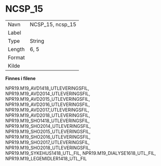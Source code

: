 
# NCSP_15 {-}

| | |
|----|----|
| Navn     | NCSP_15, ncsp_15 |
| Label    |  |
| Type     | String |
| Length   | 6, 5    |
| Format   |  |
| Kilde    |   |

**Finnes i filene**

NPR19.M19_AVD1418_UTLEVERINGSFIL, NPR19.M19_AVD2014_UTLEVERINGSFIL, NPR19.M19_AVD2015_UTLEVERINGSFIL, NPR19.M19_AVD2016_UTLEVERINGSFIL, NPR19.M19_AVD2017_UTLEVERINGSFIL, NPR19.M19_AVD2018_UTLEVERINGSFIL, NPR19.M19_SHO1418_UTLEVERINGSFIL, NPR19.M19_SHO2014_UTLEVERINGSFIL, NPR19.M19_SHO2015_UTLEVERINGSFIL, NPR19.M19_SHO2016_UTLEVERINGSFIL, NPR19.M19_SHO2017_UTLEVERINGSFIL, NPR19.M19_SHO2018_UTLEVERINGSFIL, NPR19.M19_SYKEHUS1418_UTL_FIL, NPR19.M19_DIALYSE1618_UTL_FIL, NPR19.M19_LEGEMIDLER1418_UTL_FIL

